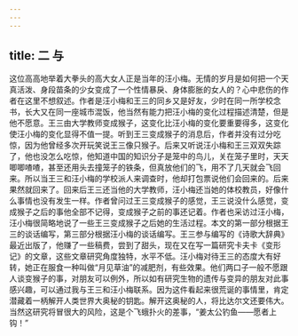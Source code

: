```yaml
---
---
---
```

title: 二 与
---



这位高高地举着大拳头的高大女人正是当年的汪小梅。无情的岁月是如何把一个天真活泼、身段苗条的少女变成了一个性情暴戾、身体膨胀的女人的？心中悲伤的作者在这里不想叙述。作者是汪小梅和王三的同乡又是好友，少时在同一所学校念书，长大又在同一座城市混饭，他当然有能力把汪小梅的变化过程描述清楚，但是他不愿意。王三由大学教师变成猴子，这变化比汪小梅的变化要重要得多，这变化使汪小梅的变化显得不值一提。听到王三变成猴子的消息后，作者并没有过分吃惊，因为他曾经多次开玩笑说王三像只猴子。后来又听说汪小梅和王三双双失踪了，他也没怎么吃惊，他知道中国的知识分子是笼中的鸟儿，关在笼子里时，天天唧唧喳喳，甚至还用头去撞笼子的铁条，但真放他们的飞，用不了几天就会飞回来。所以当王三和汪小梅的学校派人来调查时，他却打包票说他们会回来的。后来果然就回来了。回来后王三还当他的大学教师，汪小梅还当她的体校教员，好像什么事情也没有发生一样。作者曾问过王三变成猴子的感觉，王三说没什么感觉，变成猴子之后的事他全部不记得，变成猴子之前的事还记着。作者也采访过汪小梅，汪小梅很简略地说了一些王三变成猴子之后她的生活过程。本文的第一部分根据王三的谈话编写，第三部分根据汪小梅的谈话编写。王三参与编写的《诗歌大辞典》最近出版了，他赚了一些稿费，尝到了甜头，现在又在写一篇研究卡夫卡《变形记》的文章，这些文章研究角度独特，水平不低。汪小梅对待王三的态度大有好转，她正在服食一种叫做“月见草油”的减肥剂，有些效果。他们两口子一般不愿跟人谈变猴子的事，对朋友可以例外，所以如有研究生物的遗传与变异的朋友对此事感兴趣，可以通过我与王三和汪小梅联系。因为这件看起来很荒诞的事情里，肯定潜藏着一柄解开人类世界大奥秘的钥匙。解开这奥秘的人，将比达尔文还要伟大。当然这研究将冒很大的风险，这是个飞蛾扑火的差事，“姜太公钓鱼——愿者上钩！”